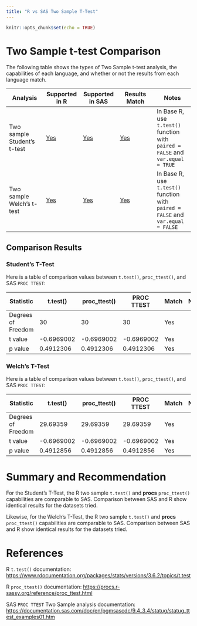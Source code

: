```yaml
---
title: "R vs SAS Two Sample T-Test"
---
```


```r
knitr::opts_chunk$set(echo = TRUE)
```

# Two Sample t-test Comparison

The following table shows the types of Two Sample t-test analysis, the capabilities of each language, and whether or not the results from each language match.

| Analysis                          | Supported in R                             | Supported in SAS                           | Results Match    | Notes                                                                             |
|---------------|---------------|---------------|---------------|---------------|
| Two sample Student's t-test    | [Yes](../R/ttest_2Sample.html#baseS)      | [Yes](../SAS/ttest_2Sample.html#sas)    | [Yes](#student)   | In Base R, use `t.test()` function with `paired = FALSE` and `var.equal = TRUE`|
| Two sample Welch's t-test | [Yes](../R/ttest_2Sample.html#baseW) | [Yes](../SAS/ttest_2Sample.html#sas) | [Yes](#welch) | In Base R, use `t.test()` function with `paired = FALSE` and `var.equal = FALSE`                                        |

## Comparison Results

### Student's T-Test {#student}

Here is a table of comparison values between `t.test()`, `proc_ttest()`, and SAS `PROC TTEST`:

| Statistic          | t.test()  | proc_ttest() | PROC TTEST | Match | Notes |
|--------------------|-----------|--------------|------------|-------|-------|
| Degrees of Freedom | 30        | 30           | 30         | Yes   |       |
| t value            | -0.6969002 | -0.6969002  | -0.6969002 | Yes   |       |
| p value            | 0.4912306 | 0.4912306    |  0.4912306 | Yes   |       |


### Welch's T-Test {#welch}

Here is a table of comparison values between `t.test()`, `proc_ttest()`, and SAS `PROC TTEST`:

| Statistic          | t.test()  | proc_ttest() | PROC TTEST | Match | Notes |
|--------------------|-----------|--------------|------------|-------|-------|
| Degrees of Freedom | 29.69359  | 29.69359     | 29.69359   | Yes   |       |
| t value            | -0.6969002  | -0.6969002   | -0.6969002 | Yes   |       |
| p value            | 0.4912856 | 0.4912856   | 0.4912856  | Yes   |       |

# Summary and Recommendation

For the Student's T-Test, the R two sample `t.test()` and **procs** `proc_ttest()` capabilities are comparable to SAS. 
Comparison between SAS and R show identical results for the datasets tried. 

Likewise, for the Welch's T-Test, the R two sample `t.test()` and **procs** `proc_ttest()` capabilities are comparable to SAS. 
Comparison between SAS and R show identical results for the datasets tried. 


# References

R `t.test()` documentation: <https://www.rdocumentation.org/packages/stats/versions/3.6.2/topics/t.test>

R `proc_ttest()` documentation: <https://procs.r-sassy.org/reference/proc_ttest.html>

SAS `PROC TTEST` Two Sample analysis documentation: <https://documentation.sas.com/doc/en/pgmsascdc/9.4_3.4/statug/statug_ttest_examples01.htm>
